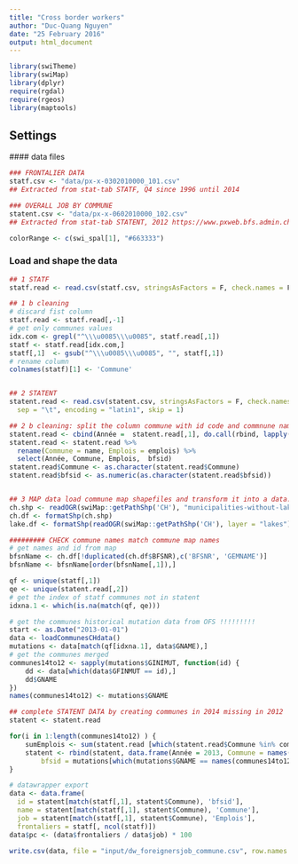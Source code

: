 ```yaml
---
title: "Cross border workers"
author: "Duc-Quang Nguyen"
date: "25 February 2016"
output: html_document
---
```



```r
library(swiTheme)
library(swiMap)
library(dplyr)
require(rgdal)
require(rgeos)
library(maptools)
```

## Settings

#### data files
```r
### FRONTALIER DATA
statf.csv <- "data/px-x-0302010000_101.csv"
## Extracted from stat-tab STATF, Q4 since 1996 until 2014

### OVERALL JOB BY COMMUNE
statent.csv <- "data/px-x-0602010000_102.csv"
## Extracted from stat-tab STATENT, 2012 https://www.pxweb.bfs.admin.ch/Selection.aspx?px_language=de&px_db=px-x-0602010000_102&px_tableid=px-x-0602010000_102%5Cpx-x-0602010000_102.px&px_type=PX

colorRange <- c(swi_spal[1], "#663333")
```

### Load and shape the data

```r
## 1 STATF
statf.read <- read.csv(statf.csv, stringsAsFactors = F, check.names = F, sep = "\t", encoding = "latin1", skip = 1)

## 1 b cleaning
# discard fist column
statf.read <- statf.read[,-1]
# get only communes values
idx.com <- grepl("^\\\u0085\\\u0085", statf.read[,1])
statf <- statf.read[idx.com,]
statf[,1]  <- gsub("^\\\u0085\\\u0085", "", statf[,1])
# rename column
colnames(statf)[1] <- 'Commune'


## 2 STATENT
statent.read <- read.csv(statent.csv, stringsAsFactors = F, check.names = F, 
  sep = "\t", encoding = "latin1", skip = 1)

## 2 b cleaning: split the column commune with id code and commnune name into 2 columns
statent.read <- cbind(Année =  statent.read[,1], do.call(rbind, lapply(strsplit(statent.read[,2], "  "), function(i) data.frame(bfsid = i[1], name = i[2]))), emplois = statent.read[,3])
statent.read <- statent.read %>% 
  rename(Commune = name, Emplois = emplois) %>% 
  select(Année, Commune, Emplois,  bfsid)
statent.read$Commune <- as.character(statent.read$Commune)
statent.read$bfsid <- as.numeric(as.character(statent.read$bfsid))


## 3 MAP data load commune map shapefiles and transform it into a data.frame
ch.shp <- readOGR(swiMap::getPathShp('CH'), "municipalities-without-lakes")
ch.df <- formatShp(ch.shp)
lake.df <- formatShp(readOGR(swiMap::getPathShp('CH'), layer = "lakes"))

######### CHECK commune names match commune map names
# get names and id from map
bfsnName <- ch.df[!duplicated(ch.df$BFSNR),c('BFSNR', 'GEMNAME')]
bfsnName <- bfsnName[order(bfsnName[,1]),]

qf <- unique(statf[,1])
qe <- unique(statent.read[,2])
# get the index of statf communes not in statent
idxna.1 <- which(is.na(match(qf, qe)))

# get the communes historical mutation data from OFS !!!!!!!!!
start <- as.Date("2013-01-01")
data <- loadCommunesCHdata()
mutations <- data[match(qf[idxna.1], data$GNAME),]
# get the communes merged
communes14to12 <- sapply(mutations$GINIMUT, function(id) {
	dd <- data[which(data$GFINMUT == id),]
	dd$GNAME
})
names(communes14to12) <- mutations$GNAME

## complete STATENT DATA by creating communes in 2014 missing in 2012
statent <- statent.read

for(i in 1:length(communes14to12) ) {
	sumEmplois <- sum(statent.read [which(statent.read$Commune %in% communes14to12[[i]]),'Emplois'], na.rm = T)
	statent <- rbind(statent, data.frame(Année = 2013, Commune = names(communes14to12)[i], Emplois = sumEmplois,
		bfsid = mutations[which(mutations$GNAME == names(communes14to12)[i]),'GBFSNR']))
}

# datawrapper export
data <- data.frame(
  id = statent[match(statf[,1], statent$Commune), 'bfsid'], 
  name = statent[match(statf[,1], statent$Commune), 'Commune'],   
  job = statent[match(statf[,1], statent$Commune), 'Emplois'],
  frontaliers = statf[, ncol(statf)])
data$pc <- (data$frontaliers / data$job) * 100

write.csv(data, file = "input/dw_foreignersjob_commune.csv", row.names = F)
```

